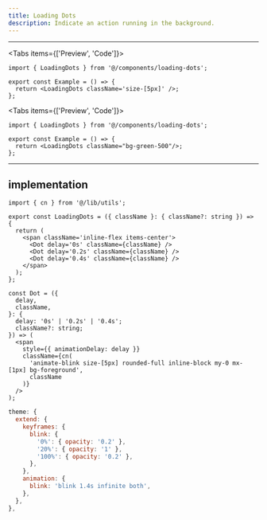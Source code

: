 ```yaml
---
title: Loading Dots
description: Indicate an action running in the background.
---
```



<hr />

<Tabs items={['Preview', 'Code']}>
  <Tab value='Preview' className="flex flex-col gap-4">
    <LoadingDotsExample className='size-[4px]'/>
    <LoadingDotsExample className='size-[5px]'/>
    <LoadingDotsExample className='size-[6px]'/>
    <LoadingDotsExample className='size-[7px]'/>
    <LoadingDotsExample className='size-[8px]'/>
  </Tab>
  <Tab value='Code'>
  ```tsx
import { LoadingDots } from '@/components/loading-dots';

export const Example = () => {
    return <LoadingDots className='size-[5px]' />;
};
```
</Tab>
</Tabs>

<Tabs items={['Preview', 'Code']}>
  <Tab value='Preview'>
    <div className="flex flex-col gap-4">
    <LoadingDotsExample className="bg-green-500"/>
    <LoadingDotsExample className="bg-red-500"/>
    <LoadingDotsExample className="bg-amber-500"/>
    <LoadingDotsExample className="bg-fuchsia-500"/>
    <LoadingDotsExample className="bg-violet-500"/>
    <LoadingDotsExample className="bg-orange-500"/>
    <LoadingDotsExample className="bg-lime-500"/>
    <LoadingDotsExample className="bg-teal-500"/>
    <LoadingDotsExample className="bg-indigo-500"/>
    </div>
  </Tab>
  <Tab value='Code'>
  ```tsx
import { LoadingDots } from '@/components/loading-dots';

export const Example = () => {
    return <LoadingDots className="bg-green-500"/>;
};
```
</Tab>
</Tabs>

<hr />

## implementation

```tsx title="@/components/loading-dots.tsx"
import { cn } from '@/lib/utils';

export const LoadingDots = ({ className }: { className?: string }) => {
  return (
    <span className='inline-flex items-center'>
      <Dot delay='0s' className={className} />
      <Dot delay='0.2s' className={className} />
      <Dot delay='0.4s' className={className} />
    </span>
  );
};

const Dot = ({
  delay,
  className,
}: {
  delay: '0s' | '0.2s' | '0.4s';
  className?: string;
}) => (
  <span
    style={{ animationDelay: delay }}
    className={cn(
      'animate-blink size-[5px] rounded-full inline-block my-0 mx-[1px] bg-foreground',
      className
    )}
  />
);
```

```js title="@/tailwind.config.js"
theme: {
  extend: {
    keyframes: {
      blink: {
        '0%': { opacity: '0.2' },
        '20%': { opacity: '1' },
        '100%': { opacity: '0.2' },
      },
    },
    animation: {
      blink: 'blink 1.4s infinite both',
    },
  },
},
```
